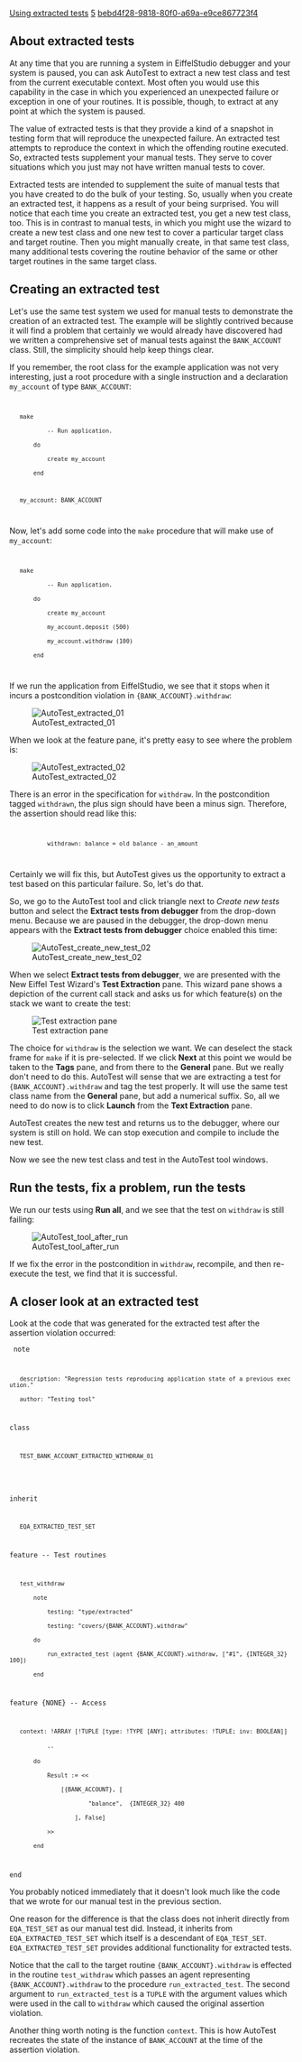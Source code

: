 [[Property:title|Using extracted tests]]
[[Property:weight|5]]
[[Property:uuid|bebd4f28-9818-80f0-a69a-e9ce867723f4]]
==About extracted tests==

At any time that you are running a system in EiffelStudio debugger and your system is paused, you can ask AutoTest to extract a new test class and test from the current executable context. Most often you would use this capability in the case in which you experienced an unexpected failure or exception in one of your routines. It is possible, though, to extract at any point at which the system is paused.

The value of extracted tests is that they provide a kind of a snapshot in testing form that will reproduce the unexpected failure. An extracted test attempts to reproduce the context in which the offending routine executed. So, extracted tests supplement your manual tests. They serve to cover situations which you just may not have written manual tests to cover.

Extracted tests are intended to supplement the suite of manual tests that you have created to do the bulk of your testing. So, usually when you create an extracted test, it happens as a result of your being surprised. You will notice that each time you create an extracted test, you get a new test class, too. This is in contrast to manual tests, in which you might use the wizard to create a new test class and one new test to cover a particular target class and target routine. Then you might manually create, in that same test class, many additional tests covering the routine behavior of the same or other target routines in the same target class. 


==Creating an extracted test==

Let's use the same test system we used for manual tests to demonstrate the creation of an extracted test. The example will be slightly contrived because it will find a problem that certainly we would already have discovered had we written a comprehensive set of manual tests against the <code>BANK_ACCOUNT</code> class. Still, the simplicity should help keep things clear.

If you remember, the root class for the example application was not very interesting, just a root procedure with a single instruction and a declaration <code>my_account</code> of type <code>BANK_ACCOUNT</code>:


<code>
    make
            -- Run application.
        do
            create my_account
        end

    my_account: BANK_ACCOUNT
</code>


Now, let's add some code into the <code>make</code> procedure that will make use of <code>my_account</code>:

<code>
    make
            -- Run application.
        do
            create my_account
            my_account.deposit (500)
            my_account.withdraw (100)
        end
</code>


If we run the application from EiffelStudio, we see that it stops when it incurs a postcondition violation in <code>{BANK_ACCOUNT}.withdraw</code>:


[[Image:AutoTest extracted 01]]


When we look at the feature pane, it's pretty easy to see where the problem is:


[[Image:AutoTest extracted 02]]


There is an error in the specification for <code>withdraw</code>. In the postcondition tagged <code>withdrawn</code>, the plus sign should have been a minus sign. Therefore, the assertion should read like this:

<code>
            withdrawn: balance = old balance - an_amount
</code>

Certainly we will fix this, but AutoTest gives us the opportunity to extract a test based on this particular failure. So, let's do that.

So, we go to the AutoTest tool and click triangle next to ''Create new tests'' button and select the '''Extract tests from debugger''' from the drop-down menu. Because we are paused in the debugger, the drop-down menu appears with the '''Extract tests from debugger''' choice enabled this time:


[[Image:AutoTest create new test 02]]


When we select '''Extract tests from debugger''', we are presented with the New Eiffel Test Wizard's '''Test Extraction''' pane. This wizard pane shows a depiction of the current call stack and asks us for which feature(s) on the stack we want to create the test:


[[Image:AutoTest test extraction pane|Test extraction pane]]


The choice for <code>withdraw</code> is the selection we want. We can deselect the stack frame for <code>make</code> if it is pre-selected. If we click '''Next''' at this point we would be taken to the '''Tags''' pane, and from there to the '''General''' pane. But we really don't need to do this. AutoTest will sense that we are extracting a test for <code>{BANK_ACCOUNT}.withdraw</code> and tag the test properly. It will use the same test class name from the '''General''' pane, but add a numerical suffix. So, all we need to do now is to click '''Launch''' from the '''Text Extraction''' pane.

AutoTest creates the new test and returns us to the debugger, where our system is still on hold. We can stop execution and compile to include the new test.

Now we see the new test class and test in the AutoTest tool windows. 


==Run the tests, fix a problem, run the tests==

We run our tests using '''Run all''', and we see that the test on <code>withdraw</code> is still failing:


[[Image:AutoTest tool after run]]


If we fix the error in the postcondition in <code>withdraw</code>, recompile, and then re-execute the test, we find that it is successful.


==A closer look at an extracted test==

Look at the code that was generated for the extracted test after the assertion violation occurred:

<code>
note
    description: "Regression tests reproducing application state of a previous execution."
    author: "Testing tool"

class
    TEST_BANK_ACCOUNT_EXTRACTED_WITHDRAW_01
	
inherit
    EQA_EXTRACTED_TEST_SET

feature -- Test routines

    test_withdraw
        note
            testing: "type/extracted"
            testing: "covers/{BANK_ACCOUNT}.withdraw"
        do
            run_extracted_test (agent {BANK_ACCOUNT}.withdraw, ["#1", {INTEGER_32} 100])
        end

feature {NONE} -- Access

    context: !ARRAY [!TUPLE [type: !TYPE [ANY]; attributes: !TUPLE; inv: BOOLEAN]]
            -- <Precursor>
        do
            Result := <<
                [{BANK_ACCOUNT}, [
                        "balance",  {INTEGER_32} 400
                    ], False]
            >>
        end

end
</code>


You probably noticed immediately that it doesn't look much like the code that we wrote for our manual test in the previous section. 

One reason for the difference is that the class does not inherit directly from <code>EQA_TEST_SET</code> as our manual test did. Instead, it inherits from <code>EQA_EXTRACTED_TEST_SET</code> which itself is a descendant of <code>EQA_TEST_SET</code>. <code>EQA_EXTRACTED_TEST_SET</code> provides additional functionality for extracted tests. 

Notice that the call to the target routine <code>{BANK_ACCOUNT}.withdraw</code> is effected in the routine <code>test_withdraw</code> which passes an agent representing <code>{BANK_ACCOUNT}.withdraw</code> to the procedure <code>run_extracted_test</code>. The second argument to <code>run_extracted_test</code> is a <code>TUPLE</code> with the argument values which were used in the call to <code>withdraw</code> which caused the original assertion violation.

Another thing worth noting is the function <code>context</code>. This is how AutoTest recreates the state of the instance of <code>BANK_ACCOUNT</code> at the time of the assertion violation. 

{{caution|The extracted test recreates the state at the point at which execution has halted. So, in the case of a postcondition or invariant violation, the values of the attributes will reflect any changes that have been made during the execution of the routine. (In the example, the value of balance is set to 400, rather than 500 as it would have been when routine <code>withdraw</code> began execution.) This could make a difference in whether the test extracted after an exception is a valid recreation of the original failure. One way of dealing with this, at least in simple cases like this, is to change the test class code to reflect the proper value. A safer way would be rather than extracting the test after the exception, restart the system and stop execution as it enters the failing routine, then extract the test at that point. }}



